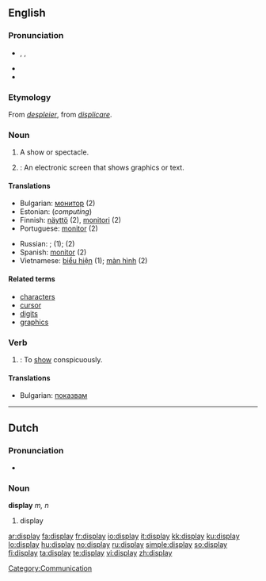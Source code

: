 {{wikipedia|dab=display}}
==English==

===Pronunciation===
* {{enPR|dĭsplā'}}, {{IPA|/dɪsˈpleɪ/}}, {{SAMPA|/dIs"pleI/}}
* {{audio|En-us-display.ogg|Audio (US)}}
* {{rhymes|eɪ}}

===Etymology===
From {{etyl|fro}} ''[[despleier]]'', from {{etyl|la}} ''[[displicare]]''.

===Noun===
{{en-noun}}

# A show or spectacle.
# {{computing}}: An electronic screen that shows graphics or text.

====Translations====
{{trans-top}}
* Bulgarian: [[монитор]] {{m}} (2)
* Estonian: {{t|et|kuvar}} (''computing'')
* Finnish: [[näyttö]] (2), [[monitori]] (2)
* Portuguese: [[monitor]] {{m}} (2)
{{trans-mid}}
* Russian: {{t+|ru|показ|sc=Cyrl}}; {{t+|ru|шоу|sc=Cyrl}} (1); {{t+|ru|монитор|sc=Cyrl}} (2)
* Spanish: [[monitor]] {{m}} (2)
* Vietnamese: [[biểu hiện]] (1); [[màn hình]] (2)
{{trans-bottom}}

====Related terms====
* [[character]]s
* [[cursor]]
* [[digit]]s
* [[graphics]]

===Verb===
{{en-verb}}

# {{transitive}}: To [[show]] conspicuously.

====Translations====

* Bulgarian: [[показвам]]

----

==Dutch==

===Pronunciation===
* {{IPA|/'dɪspleɪ/|lang=nl}}

===Noun===
'''display''' ''m, n''

# display

[[Category:Communication]]

[[ar:display]]
[[fa:display]]
[[fr:display]]
[[io:display]]
[[it:display]]
[[kk:display]]
[[ku:display]]
[[lo:display]]
[[hu:display]]
[[no:display]]
[[ru:display]]
[[simple:display]]
[[so:display]]
[[fi:display]]
[[ta:display]]
[[te:display]]
[[vi:display]]
[[zh:display]]